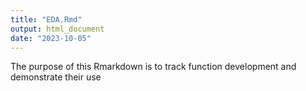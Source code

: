 ```yaml
---
title: "EDA.Rmd"
output: html_document
date: "2023-10-05"
---
```


The purpose of this Rmarkdown is to track function development and demonstrate their use
